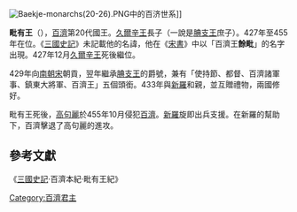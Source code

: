 [[Image:Baekje-monarchs(20-26).PNG|left]]中的百济世系]] 
{{Infobox Korean name
|hangul=비유왕
|hanja=毗有王
|rr=Biyu-wang
|mr=Piyu-wang
}}

'''毗有王'''（{{bd|？||455年||CatIdx=S毗}}），[[百濟|百濟]]第20代國王。[[久爾辛王|久爾辛王]]長子（一說是[[腆支王|腆支王]]庶子）。427年至455年在位。《[[三國史記|三國史記]]》未記載他的名諱，他在《[[宋書|宋書]]》中以「百濟王'''餘毗'''」的名字出現。427年12月[[久爾辛王|久爾辛王]]死後繼位。

429年向[[南朝宋|南朝宋]]朝貢，翌年繼承[[腆支王|腆支王]]的爵號，兼有「使持節、都督、百濟諸軍事、鎮東大將軍、百濟王」五個頭銜。433年與[[新羅|新羅]]和親，並互贈禮物，兩國修好。

毗有王死後，[[高句麗|高句麗]]於455年10月侵犯[[百濟|百濟]]。[[新羅|新羅]]旋即出兵支援。在新羅的幫助下，百濟擊退了高句麗的進攻。


== 參考文獻 ==

《[[三國史記|三國史記]]·百濟本紀·毗有王紀》

{{start box}}
{{s-before|[[久爾辛王|久爾辛王]]}}
{{s-title|[[百濟|百濟]]國王|427年—455年}}
{{s-after|[[蓋鹵王|蓋鹵王]]}}
{{end box}}
{{百济君主}}


{{Korea-bio-stub}}
[[Category:百濟君主|Category:百濟君主]]